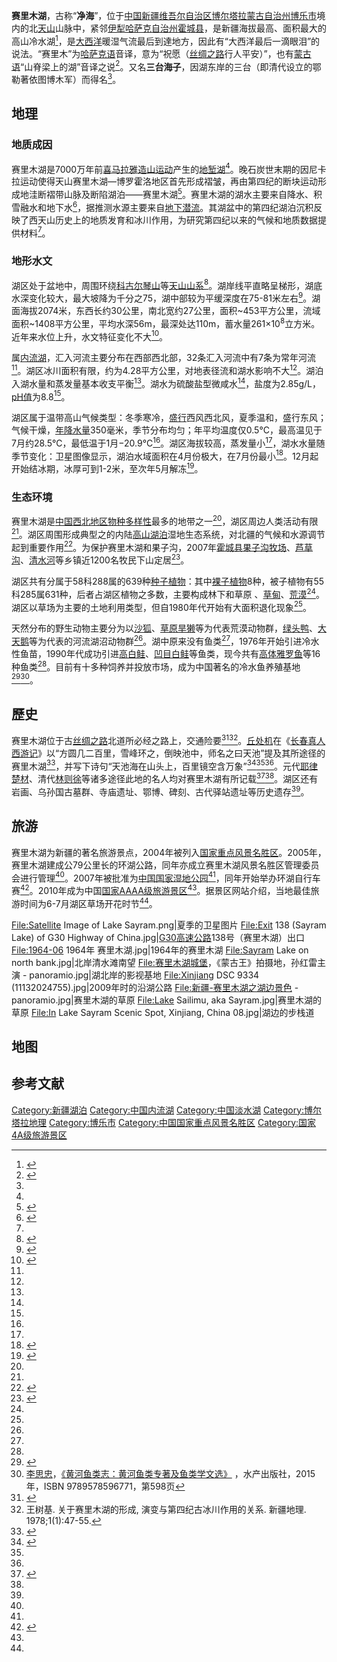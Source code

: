 {{Infobox lake
|name=赛里木湖
|image=ISS-57 China, Sayram Lake.jpg
|image_size=300px
|caption=赛里木湖冬季卫星影像
|image_bathymetry=
|caption_bathymetry=
|location={{CHN}}[[新疆维吾尔自治区|新疆]][[博尔塔拉州|博尔塔拉州]][[博乐市|博乐市]]
|coords={{coord|44.6|N|81.2|E|display=inline,title
|source:nlwiki_type:waterbody_region:CN}}
|type=[[内流湖|内流湖]]
|inflow=
|outflow=
|catchment={{convert|1408|km2|sqmi|0}}
|basin_countries={{CHN}}
|length={{convert|30|km}}
|width={{convert|27|km}}
|area={{convert|453|km2|sqmi|0}}
|depth={{convert|56|m}}
|max-depth={{convert|110|m}}
|volume={{convert|26100000000|m3}}
|residence_time=
|shore={{convert|90|km}}
|elevation={{convert|2074|m}}
|islands=
|cities=
| pushpin_map             = China Xinjiang Northern
| pushpin_label_position  = 
| pushpin_map_alt         = 
| pushpin_map_caption     = 赛里木湖在[[新疆|新疆]]的位置
| website            =[http://www.slmhjq.com 赛里木湖景区官网] 
| reference          =
|agency=赛里木湖风景名胜区管理委员会}}
'''赛里木湖'''，古称“'''净海'''”，位于[[中国|中国]][[新疆维吾尔自治区|新疆维吾尔自治区]][[博尔塔拉蒙古自治州|博尔塔拉蒙古自治州]][[博乐市|博乐市]]境内的北[[天山|天山]]山脉中，紧邻[[伊犁州|伊犁哈萨克自治州]][[霍城县|霍城县]]，是新疆海拔最高、面积最大的高山冷水湖<ref name="dzxk">{{cite journal|title=赛里木湖——喜马拉雅造山之“地堑湖”|author=晓生|url=http://www.cnki.com.cn/Article/CJFDTotal-JSDZ201204012.htm|journal=地质学刊|issue=4|doi=|others=|year=2012|volume=|page=|pmid=|access-date=2019-05-26|archive-date=2019-06-06|archive-url=https://web.archive.org/web/20190606021737/http://www.cnki.com.cn/Article/CJFDTotal-JSDZ201204012.htm|dead-url=no}}</ref>，是[[大西洋|大西洋]]暖湿气流最后到達地方，因此有“大西洋最后一滴眼泪”的说法。“赛里木”为[[哈萨克语|哈萨克语]]音译，意为“祝愿（[[丝绸之路|丝绸之路]]行人平安）”，也有[[蒙古语|蒙古语]]“山脊梁上的湖”音译之说<ref name=":0">{{Cite journal|title=西方静海——赛里木湖|author=詹安玲|url=http://www.cnki.com.cn/Article/CJFDTotal-YICH200703007.htm|journal=中华遗产|issue=3|doi=|others=|year=2007|volume=|page=21|pmid=|access-date=2019-05-26|archive-date=2019-06-07|archive-url=https://web.archive.org/web/20190607095257/http://www.cnki.com.cn/Article/CJFDTotal-YICH200703007.htm|dead-url=no}}</ref>。又名'''三台海子'''，因湖东岸的三台（即清代设立的鄂勒著依图博木军）而得名<ref name=":0" />。

== 地理 ==

=== 地质成因 ===
赛里木湖是7000万年前[[喜马拉雅山脉|喜马拉雅]][[造山運動|造山运动]]产生的[[地塹|地堑湖]]<ref name="dzxk" />。晚石炭世末期的因尼卡拉运动使得天山赛里木湖—博罗霍洛地区首先形成褶皱，再由第四纪的断块运动形成地洼断褶带山脉及断陷湖泊——赛里木湖<ref>{{Cite journal|title=天山赛里木湖—博罗霍洛地区大地构造演化、分区及成矿|author=王核; 彭省临; 赖健清|url=http://www.wanfangdata.com.cn/details/detail.do?_type=perio&id=ddgzyckx200004001|journal=大地构造与成矿学|issue=4|doi=10.3969/j.issn.1001-1552.2000.04.001|others=|year=2000|volume=24|page=|pmid=|access-date=2019-05-26|archive-date=2019-06-10|archive-url=https://web.archive.org/web/20190610113123/http://www.wanfangdata.com.cn/details/detail.do?_type=perio&id=ddgzyckx200004001|dead-url=no}}</ref>。赛里木湖的湖水主要来自降水、积雪融水和地下水<ref name="#1">{{Cite journal|title=Planktonic and sedimentary bacterial diversity of Lake Sayram in summer|author=|url=https://onlinelibrary.wiley.com/doi/abs/10.1002/mbo3.281|last=Fang|first=Lei|last2=Chen|first2=Lei|date=2015|journal=MicrobiologyOpen|issue=5|doi=10.1002/mbo3.281|others=|year=|volume=4|page=|pages=814–825|language=en|issn=2045-8827|pmc=4618613|pmid=26242906|last3=Liu|first3=Yuan|last4=Tao|first4=Wei|last5=Zhang|first5=Zhongzhe|last6=Liu|first6=Haiying|last7=Tang|first7=Yong}}</ref>，据推测水源主要来自[[地下水補給|地下潜流]]。其湖盆中的第四纪湖泊沉积反映了西天山历史上的地质发育和冰川作用，为研究第四纪以来的气候和地质数据提供材料<ref name="dzxk" />。

=== 地形水文 ===
湖区处于盆地中，周围环绕[[科古琴山|科古尔琴山]]等[[天山山脉|天山山系]]<ref name=":3">{{Cite journal|title=Two-century sedimentary record of heavy metal pollution from Lake Sayram: A deep mountain lake in central Tianshan, China|url=http://www.sciencedirect.com/science/article/pii/S1040618213007714|last=Zeng|first=Haiao|last2=Wu|first2=Jinglu|date=2014-02-13|journal=Quaternary International|doi=10.1016/j.quaint.2013.09.047|series=Quaternary Research in Eastern and Central Eurasia: Geoarchaeology, Glaciation, Geomorphology, and Natural Hazards|volume=321|pages=125–131|issn=1040-6182|last3=Liu|first3=Wen|access-date=2019-05-26|archive-date=2019-05-26|archive-url=https://web.archive.org/web/20190526133137/https://www.sciencedirect.com/science/article/pii/S1040618213007714|dead-url=no}}</ref>。湖岸线平直略呈梯形，湖底水深变化较大，最大坡降为千分之75，湖中部较为平缓深度在75-81米左右<ref name=":1">{{Cite journal|title=赛里木湖风景名胜区资源的保护管理|author=确·巴音其其克; 李建贵|url=|date=2018-02|journal=绿色科技|issue=2|doi=10.16663/j.cnki.lskj.2018.02.007|others=|year=|volume=|page=|pmid=}}</ref>。湖面海拔2074米，东西长约30公里，南北宽约27公里，面积~453平方公里，流域面积~1408平方公里，平均水深56m，最深处达110m，蓄水量261×10<sup>8</sup>立方米。近年来水位上升，水文特征变化不大<ref name=":10">{{Cite journal|title=中亚东部晚全新世水文气候变化及可能成因|author=|url=http://engine.scichina.com/doi/10.1360/N072018-00057?slug=fulltext|last=谭亮成|last2=外力·阿布列孜|date=2018-09-11|journal=SCIENTIA SINICA Terrae|issue=|doi=10.1360/N072018-00057|others=|year=|volume=|page=|language=|issn=2095-9451|pmid=|last3=程鹏|last4=吴慧贤|last5=严东娜|last6=叶远达|last7=王甜莉|last8=周慷恩|last9=盛恩国|access-date=2019-05-27|archive-date=2019-06-08|archive-url=https://web.archive.org/web/20190608063612/http://engine.scichina.com/doi/10.1360/N072018-00057?slug=fulltext|dead-url=no}}</ref>。

属[[內流湖|内流湖]]，汇入河流主要分布在西部西北部，32条汇入河流中有7条为常年河流<ref name=":10" />。湖区冰川面积有限，约为4.28平方公里，对地表径流和湖水影响不大<ref name=":10" />。湖泊入湖水量和蒸发量基本收支平衡<ref name=":10" />。湖水为硫酸盐型微咸水<ref name="#1"/>，盐度为2.85g/L，[[pH值|pH值]]为8.8<ref name=":3" />。

湖区属于温带高山气候类型：冬季寒冷，[[盛行风|盛行]]西风西北风，夏季温和，盛行东风；气候干燥，[[降水量|年降水量]]350毫米，季节分布均匀；年平均温度仅0.5°C，最高温见于7月约28.5°C，最低温于1月−20.9°C<ref name=":3" />。湖区海拔较高，蒸发量小<ref name="dzxk" />，湖水水量随季节变化：卫星图像显示，湖泊水域面积在4月份极大，在7月份最小<ref>{{Cite journal|title=Monitoring dynamics and driving forces of lake changes in different seasons in Xinjiang using multi-source remote sensing|url=https://doi.org/10.1080/22797254.2017.1413955|last=Jing|first=Yunqing|last2=Zhang|first2=Fei|date=2018-01-01|journal=European Journal of Remote Sensing|issue=1|doi=10.1080/22797254.2017.1413955|volume=51|pages=150–165|last3=Wang|first3=Xiaoping}}</ref>。12月起开始结冰期，冰厚可到1-2米，至次年5月解冻<ref name=":4">{{Cite web|title=概况详情|url=http://www.slmhjq.com/survey-details.html?channelCode=slmhgk|accessdate=2019-05-26|author=|date=|format=|work=赛里木湖景区官网|publisher=|language=|archive-date=2019-08-04|archive-url=https://web.archive.org/web/20190804101858/http://www.slmhjq.com/survey-details.html?channelCode=slmhgk|dead-url=no}}</ref>。

=== 生态环境 ===
赛里木湖是[[中国西北地区|中国西北地区]][[物种多样性|物种多样性]]最多的地带之一<ref name=":1" />，湖区周边人类活动有限<ref name=":3" />。湖区周围形成典型之的内陆[[高原湖泊|高山湖泊]]湿地生态系统，对北疆的气候和水源调节起到重要作用<ref name=":5">{{Cite journal|title=加强赛里木湖生态环境保护保障区域生态安全|author=刘艳|url=http://www.wanfangdata.com.cn/details/detail.do?_type=perio&id=hjkxdt201604063|journal=环境与可持续发展|issue=4|doi=10.3969/j.issn.1673-288X.2016.04.063|others=|year=2016|volume=41|page=|pmid=|access-date=2019-05-26|archive-date=2019-06-02|archive-url=https://web.archive.org/web/20190602153135/http://www.wanfangdata.com.cn/details/detail.do?_type=perio&id=hjkxdt201604063|dead-url=no}}</ref>。为保护赛里木湖和果子沟，2007年[[霍城县|霍城县]][[果子沟牧场|果子沟牧场]]、[[芦草沟镇|芦草沟]]、[[清水河镇_(霍城县)|清水河]]等乡镇近1200名牧民下山定居<ref>{{Cite journal|title=塞里木湖景区牧民下山定居|author=张铁|url=http://www.cqvip.com/Main/Detail.aspx?id=24221425|date=2007-07-02|journal=新疆林业|issue=2|doi=|others=|year=|volume=|page=20|pmid=|access-date=2019-05-27|archive-date=2019-06-06|archive-url=https://web.archive.org/web/20190606115244/http://www.cqvip.com/Main/Detail.aspx?id=24221425|dead-url=no}}</ref>。

湖区共有分属于58科288属的639种[[种子植物|种子植物]]：其中[[裸子植物|裸子植物]]8种，被子植物有55科285属631种，后者占湖区植物之多数，主要构成林下和草原 、[[草甸|草甸]]、[[荒漠|荒漠]]<ref name=":1" />。湖区以草场为主要的土地利用类型，但自1980年代开始有大面积退化现象<ref name=":5" />。

天然分布的野生动物主要分为以[[沙狐|沙狐]]、[[旱獭|草原旱獭]]等为代表荒漠动物群，[[绿头鸭|绿头鸭]]、[[大天鹅|大天鹅]]等为代表的河流湖沼动物群<ref name=":1" />。湖中原来没有鱼类<ref name=":2" />，1976年开始引进冷水性鱼苗，1990年代成功引进[[高白鮭|高白鲑]]、[[秋白鮭|凹目白鲑]]等鱼类，现今共有[[高体雅罗鱼|高体雅罗鱼]]等16种鱼类<ref name=":1" />。目前有十多种饲养并投放市场，成为中国著名的冷水鱼养殖基地<ref name=":2">{{Cite web |url=http://211.151.247.143/magazine/article/BTJX200804014.htm |title=新疆赛里木湖高体雅罗鱼生物学研究 |access-date=2016-03-21 |archive-url=https://web.archive.org/web/20160406171636/http://211.151.247.143/magazine/article/BTJX200804014.htm |archive-date=2016-04-06 |dead-url=yes }}</ref><ref>[[李思忠_(鱼类学家)|李思忠]]，[https://openlibrary.org/books/OL25879703M/Fishes_of_the_Yellow_River_and_Beyond 《黄河鱼类志：黄河鱼类专著及鱼类学文选》] {{Wayback|url=https://openlibrary.org/books/OL25879703M/Fishes_of_the_Yellow_River_and_Beyond|date=20210215031550}}，水产出版社，2015年，ISBN 9789578596771，第598页</ref>。

== 歷史 ==
赛里木湖位于古[[丝绸之路|丝绸之路]]北道所必经之路上，交通险要<ref>{{Cite journal|title=新疆赛里木湖风景区深度开发构想|author=毛东雷; 金海龙|url=http://www.ghhplab.cn/uploadfile/201011/%E6%AF%9B%E4%B8%9C%E9%9B%B7-%E6%96%B0%E7%96%86%E8%B5%9B%E9%87%8C%E6%9C%A8%E6%B9%96%E9%A3%8E%E6%99%AF%E5%8C%BA%E6%B7%B1%E5%BA%A6%E5%BC%80%E5%8F%91%E6%9E%84%E6%83%B3.pdf|journal=新疆师范大学学报(自然科学版)|issue=2|doi=|others=|year=2009|volume=28|page=|pmid=|access-date=2019-05-26|archive-date=2019-06-08|archive-url=https://web.archive.org/web/20190608062107/http://www.ghhplab.cn/uploadfile/201011/%E6%AF%9B%E4%B8%9C%E9%9B%B7-%E6%96%B0%E7%96%86%E8%B5%9B%E9%87%8C%E6%9C%A8%E6%B9%96%E9%A3%8E%E6%99%AF%E5%8C%BA%E6%B7%B1%E5%BA%A6%E5%BC%80%E5%8F%91%E6%9E%84%E6%83%B3.pdf|dead-url=no}}</ref><ref name=":8">王树基. 关于赛里木湖的形成, 演变与第四纪古冰川作用的关系. 新疆地理. 1978;1(1):47-55.</ref>。[[丘处机|丘处机]]在《[[长春真人西游记|长春真人西游记]]》以“方圆几二百里，雪峰环之，倒映池中，师名之曰天池”提及其所途径的赛里木湖<ref name=":6">{{Cite web|title=丘处机：果子沟第一诗|url=http://www.ylxw.com.cn/2016/0215/18020.shtml|accessdate=|author=卢钟|date=2016-02-15|format=|publisher=伊犁新闻网|language=|archive-date=2019-06-03|archive-url=https://web.archive.org/web/20190603200659/http://www.ylxw.com.cn/2016/0215/18020.shtml|dead-url=no}}</ref>，并写下诗句“天池海在山头上，百里镜空含万象”<ref name=":7">{{Cite web|title=赛里木湖随想|url=http://www.zgzx.com.cn/2017-12/21/content_9604556.htm|accessdate=|author=艾克拜尔·米吉提|date=2017-12-21|format=|publisher=中国政协传媒网|language=|via=|archive-date=2019-06-08|archive-url=https://web.archive.org/web/20190608080719/http://www.zgzx.com.cn/2017-12/21/content_9604556.htm|dead-url=no}}</ref><ref name=":6" /><ref name=":8" />。元代[[耶律楚材|耶律楚材]]、清代[[林则徐|林则徐]]等诸多途径此地的名人均对赛里木湖有所记载<ref>{{Cite book|chapter=|url=https://books.google.com/books?id=FxVlAgAAQBAJ&pg=PT491&lpg=PT491&dq=%E8%B5%9B%E9%87%8C%E6%9C%A8+%E8%80%B6%E5%BE%8B%E6%A5%9A%E6%9D%90&source=bl&ots=WDVvNbPPCf&sig=ACfU3U1K5dtqcedlLcWVu4jRVvYBRQhOjQ&hl=en&sa=X&ved=2ahUKEwjvi5nsurniAhWKUN4KHdmPCrsQ6AEwCXoECAgQAQ#v=onepage&q=%E8%B5%9B%E9%87%8C%E6%9C%A8%20%E8%80%B6%E5%BE%8B%E6%A5%9A%E6%9D%90&f=false|publisher=青苹果数据中心|date=2013-12-21|language=zh|title=中国古代帝师传|last=|first=|year=|isbn=|location=|pages=|editor-last=蔡景仙|access-date=2019-05-26|archive-date=2019-06-05|archive-url=https://web.archive.org/web/20190605194523/https://books.google.com/books?id=FxVlAgAAQBAJ&pg=PT491&lpg=PT491&dq=%E8%B5%9B%E9%87%8C%E6%9C%A8+%E8%80%B6%E5%BE%8B%E6%A5%9A%E6%9D%90&source=bl&ots=WDVvNbPPCf&sig=ACfU3U1K5dtqcedlLcWVu4jRVvYBRQhOjQ&hl=en&sa=X&ved=2ahUKEwjvi5nsurniAhWKUN4KHdmPCrsQ6AEwCXoECAgQAQ#v=onepage&q=%E8%B5%9B%E9%87%8C%E6%9C%A8%20%E8%80%B6%E5%BE%8B%E6%A5%9A%E6%9D%90&f=false|dead-url=no}}</ref><ref name=":7" />。湖区还有岩画、乌孙国古墓群、寺庙遗址、鄂博、碑刻、古代驿站遗址等历史遗存<ref name=":4" />。

== 旅游 ==
{{Wikivoyage|赛里木湖国家湿地公园}}
赛里木湖为新疆的著名旅游景点，2004年被列入[[国家重点风景名胜区|国家重点风景名胜区]]。2005年，赛里木湖建成公79公里长的环湖公路，同年亦成立赛里木湖风景名胜区管理委员会进行管理<ref name=":1" />。2007年被批准为[[中华人民共和国国家湿地公园列表|中国国家湿地公园]]<ref name=":5" />，同年开始举办环湖自行车赛<ref>{{Cite journal|title=新疆环赛里木湖公路自行车赛事分析|author=马慧; 沈洋|url=|journal=体育文化导刊|issue=6|doi=10.3969/j.issn.1671-1572.2013.06.012|others=|year=2013|volume=|page=35-37|pmid=}}</ref>。2010年成为中国[[国家4A级旅游景区|国家AAAA级旅游景区]]<ref name=":5" />。据景区网站介绍，当地最佳旅游时间为6-7月湖区草场开花时节<ref name=":4" />。
<gallery mode="packed-hover" heights="100px">
File:Satellite Image of Lake Sayram.png|夏季的卫星图片
File:Exit 138 (Sayram Lake) of G30 Highway of China.jpg|[[连霍高速公路|G30高速公路]]138号（赛里木湖）出口
File:1964-06 1964年 赛里木湖.jpg|1964年的赛里木湖
File:Sayram Lake on north bank.jpg|北岸清水滩南望
File:赛里木湖城堡，《蒙古王》拍摄地，孙红雷主演 - panoramio.jpg|湖北岸的影视基地
File:Xinjiang DSC 9334 (11132024755).jpg|2009年时的沿湖公路
File:新疆-赛里木湖之湖边景色 - panoramio.jpg|赛里木湖的草原
File:Lake Sailimu, aka Sayram.jpg|赛里木湖的草原
File:In Lake Sayram Scenic Spot, Xinjiang, China 08.jpg|湖边的步栈道
</gallery>

== 地图 ==
<mapframe latitude="44.592423" longitude="81.169052" zoom="10" width="495" height="312" align="center" />

== 参考文献 ==
{{Reflist|2}}
{{国家5A级旅游景区}}
[[Category:新疆湖泊|Category:新疆湖泊]]
[[Category:中国内流湖|Category:中国内流湖]]
[[Category:中国淡水湖|Category:中国淡水湖]]
[[Category:博尔塔拉地理|Category:博尔塔拉地理]]
[[Category:博乐市|Category:博乐市]]
[[Category:中国国家重点风景名胜区|Category:中国国家重点风景名胜区]]
[[Category:国家4A级旅游景区|Category:国家4A级旅游景区]]
